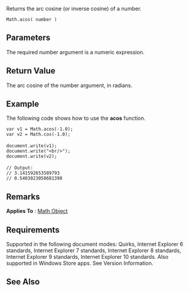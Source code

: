 Returns the arc cosine (or inverse cosine) of a number.

 Math.acos( number )

==Parameters==
The required number argument is a numeric expression.


==Return Value==
The arc cosine of the number argument, in radians.


==Example==
The following code shows how to use the '''acos''' function.

 var v1 = Math.acos(-1.0);
 var v2 = Math.cos(-1.0);
 
 document.write(v1);
 document.write("&lt;br/&gt;");
 document.write(v2);
 
 // Output:
 // 3.141592653589793
 // 0.5403023058681398

==Remarks==
'''Applies To''' : [[Objects/Math|Math Object]]


==Requirements==
Supported in the following document modes: Quirks, Internet Explorer 6 standards, Internet Explorer 7 standards, Internet Explorer 8 standards, Internet Explorer 9 standards, Internet Explorer 10 standards. Also supported in Windows Store apps. See Version Information.


==See Also==

              

              

              

              

              

              
